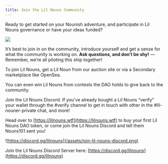 ```yaml
---
title: Join the Lil Nouns Community
---
```


Ready to get started on your Nounish adventure, and participate in Lil Nouns governance or have your ideas funded?

![](</assets/Nountessori Classroom.png>)

It’s best to join in on the community, introduce yourself and get a sense for what the community is working on. **Ask questions, and don’t be shy!** — Remember, we’re all piloting this ship together!

To join Lil Nouns, get a Lil Noun from our auction site or via a Secondary marketplace like OpenSea.

You can even win Lil Nouns from contests the DAO holds to give back to the community.

Join the Lil Nouns Discord. If you've already bought a Lil Nouns “verify” your wallet through the #verify channel to get in touch with other <Nutshell children="holders" glossaryEntry="content/glossary/holder.mdx" /> in the #lil-nouner-private chat, and more!

Head over to [https://lilnouns.wtf](https://lilnouns.wtf) to buy your first Lil Nouns DAO token, or come join the Lil Nouns Discord and tell them Nouns101 sent you!

![https://discord.gg/lilnouns](/assets/join-lil-nouns-discord.png)

Join the Lil Nouns Discord Server here: [https://discord.gg/lilnouns](https://discord.gg/lilnouns)
